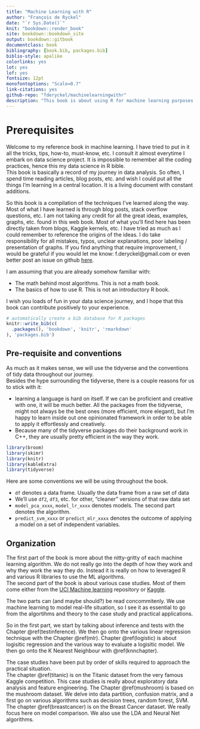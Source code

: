 ```yaml
--- 
title: "Machine Learning with R"
author: "François de Ryckel"
date: "`r Sys.Date()`"
knit: "bookdown::render_book"
site: bookdown::bookdown_site
output: bookdown::gitbook
documentclass: book
bibliography: [book.bib, packages.bib]
biblio-style: apalike
colorlinks: yes
lot: yes
lof: yes
fontsize: 12pt
monofontoptions: "Scale=0.7"
link-citations: yes
github-repo: "fderyckel/machinelearningwithr"
description: "This book is about using R for machine learning purposes."
---
```


# Prerequisites
Welcome to my reference book in machine learning.  I have tried to put in it all the tricks, tips, how-to, must-know, etc.  I consult it almost everytime I embark on data science project.  It is impossible to remember all the coding practices, hence this my data science in R bible.  
This book is basically a record of my journey in data analysis.  So often, I spend time reading articles, blog posts, etc.  and wish I could put all the things I'm learning in a central location.  It is a living document with constant additions.  

So this book is a compilation of the techniques I've learned along the way.  Most of what I have learned is through blog posts, stack overflow questions, etc.  I am not taking any credit for all the great ideas, examples, graphs, etc. found in this web book.  Most of what you'll find here has been directly taken from blogs, Kaggle kernels, etc. I have tried as much as I could remember to reference the origins of the ideas. I do take responsibility for all mistakes, typos, unclear explanations, poor labeling / presentation of graphs.  If you find anything that require improvement, I would be grateful if you would let me know: f.deryckel@gmail.com or even better post an issue on github [here](https://github.com/fderyckel/machinelearningwithr).  

I am assuming that you are already somehow familiar with: 

* The math behind most algorithms.  This is not a math book.  
* The basics of how to use R.  This is not an introductory R book.  

I wish you loads of fun in your data science journey, and I hope that this book can contribute positively to your experience.  

```r
# automatically create a bib database for R packages
knitr::write_bib(c(
  .packages(), 'bookdown', 'knitr', 'rmarkdown'
), 'packages.bib')
```

## Pre-requisite and conventions

As much as it makes sense, we will use the tidyverse and the conventions of tidy data throughout our journey.   
Besides the hype surrounding the tidyverse, there is a couple reasons for us to stick with it: 

* learning a language is hard on itself.  If we can be proficient and creative with one, it will be much better.  All the packages from the tidyverse, might not always be the best ones (more efficient, more elegant), but I'm happy to learn inside out one opinionated framework in order to be able to apply it effortlessly and creatively.  
* Because many of the tidyverse packages do their background work in C++, they are usually pretty efficient in the way they work.  
```r
library(broom)
library(skimr)
library(knitr)
library(kableExtra)
library(tidyverse)
```

Here are some conventions we will be using throughout the book.   

* `df` denotes a data frame.  Usually the data frame from a raw set of data    
* We'll use `df2`, `df3`, etc. for other, "cleaner" versions of that raw data set   
* `model_pca_xxxx`, `model_lr_xxxx` denotes models. The second part denotes the algorithm.  
* `predict_svm_xxxx` or `predict_mlr_xxxx` denotes the outcome of applying a model on a set of independent variables.  

## Organization
The first part of the book is more about the nitty-gritty of each machine learning algorithm.  We do not really go into the depth of how they work and why they work the way they do.  Instead it is really on how to leveraged R and various R libraries to use the ML algorithms.  
The second part of the book is about various case studies.  Most of them come either from the [UCI Machine learning](http://archive.ics.uci.edu/ml/index.php) repository or [Kaggle](http://kaggle.com).  

The two parts can (and maybe should?) be read concommitenly.  We use machine learning to model real-life situation, so I see it as essential to go from the algortihms and theory to the case study and practical applications.  

So in the first part, we start by talking about inference and tests with the Chapter \@ref(testinference).   We then go onto the various linear regression technique with the Chapter \@ref(mlr).  Chapter \@ref(logistic) is about logisitic regression and the various way to evaluate a logisitic model.  We then go onto the K Nearest Neighbour with \@ref(knnchapter).  

The case studies have been put by order of skills required to approach the practical situation.  
The chapter \@ref(titanic) is on the Titanic dataset from the very famous Kaggle competition.  This case studies is really about exploratory data analysis and feature engineering.  The Chapter \@ref(mushroom) is based on the mushroom dataset.  We delve into data partition, confusion matrix, and a first go on various algorithms such as decision trees, random forest, SVM.  
The chapter \@ref(breastcancer) is on the Breast Cancer dataset.  We really focus here on model comparison.  We also use the LDA and Neural Net algorithms.  



